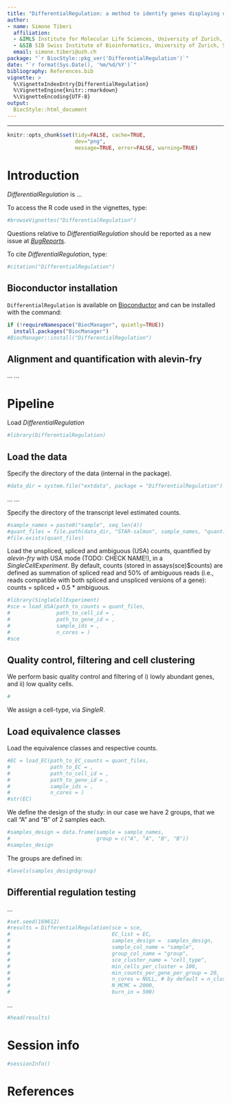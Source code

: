 ```yaml
---
title: "DifferentialRegulation: a method to identify genes displaying differential regulation between groups of samples"
author:
- name: Simone Tiberi
  affiliation:
  - &IMLS Institute for Molecular Life Sciences, University of Zurich, Switzerland
  - &SIB SIB Swiss Institute of Bioinformatics, University of Zurich, Switzerland
  email: simone.tiberi@uzh.ch
package: "`r BiocStyle::pkg_ver('DifferentialRegulation')`"
date: "`r format(Sys.Date(), '%m/%d/%Y')`"
bibliography: References.bib
vignette: >
  %\VignetteIndexEntry{DifferentialRegulation}
  %\VignetteEngine{knitr::rmarkdown}
  %\VignetteEncoding{UTF-8}
output: 
  BiocStyle::html_document
---
```


---
```r
knitr::opts_chunk$set(tidy=FALSE, cache=TRUE,
                      dev="png",
                      message=TRUE, error=FALSE, warning=TRUE)
```

# Introduction
*DifferentialRegulation* is ...

To access the R code used in the vignettes, type:
```r
#browseVignettes("DifferentialRegulation")
```


Questions relative to *DifferentialRegulation* should be reported as a new issue at *[BugReports](https://github.com/SimoneTiberi/DifferentialRegulation/issues)*.

To cite *DifferentialRegulation*, type:
```r
#citation("DifferentialRegulation")
```


## Bioconductor installation
`DifferentialRegulation` is available on [Bioconductor](https://www.bioconductor.org/packages/release/bioc/html/DifferentialRegulation.html) and can be installed with the command:
```r
if (!requireNamespace("BiocManager", quietly=TRUE))
  install.packages("BiocManager")
#BiocManager::install("DifferentialRegulation")
```

## Alignment and quantification with alevin-fry
...
...

# Pipeline
Load *DifferentialRegulation*
```r
#library(DifferentialRegulation)
```

## Load the data
Specify the directory of the data (internal in the package).
```r
#data_dir = system.file("extdata", package = "DifferentialRegulation")
```

...
...

Specify the directory of the transcript level estimated counts.
```r
#sample_names = paste0("sample", seq_len(4))
#quant_files = file.path(data_dir, "STAR-salmon", sample_names, "quant.sf")
#file.exists(quant_files)
```

Load the unspliced, spliced and ambiguous (USA) counts, quantified by *alevin-fry* with USA mode (TODO: CHECK NAME!), in a *SingleCellExperiment*.
By default, counts (stored in assays(sce)$counts) are defined as summation of spliced read and 50% of ambiguous reads (i.e., reads compatible with both spliced and unspliced versions of a gene): counts = spliced + 0.5 * ambiguous.
```r
#library(SingleCellExperiment)
#sce = load_USA(path_to_counts = quant_files,
#               path_to_cell_id = ,
#               path_to_gene_id = ,
#               sample_ids = ,
#               n_cores = )
#sce
```

## Quality control, filtering and cell clustering
We perform basic quality control and filtering of i) lowly abundant genes, and ii) low quality cells.
```r
#
```

We assign a cell-type, via *SingleR*.

## Load equivalence classes
Load the equivalence classes and respective counts.
```r
#EC = load_EC(path_to_EC_counts = quant_files,
#             path_to_EC = ,
#             path_to_cell_id = ,
#             path_to_gene_id = ,
#             sample_ids = ,
#             n_cores = )
#str(EC)
```

We define the design of the study: in our case we have 2 groups, that we call "A" and "B" of 2 samples each.
```r
#samples_design = data.frame(sample = sample_names,
#                            group = c("A", "A", "B", "B"))
#samples_design
```

The groups are defined in:
```r
#levels(samples_design$group)
```

## Differential regulation testing
...
```r
#set.seed(169612)
#results = DifferentialRegulation(sce = sce,
#                                 EC_list = EC,
#                                 samples_design =  samples_design,
#                                 sample_col_name = "sample",
#                                 group_col_name = "group",
#                                 sce_cluster_name = "cell_type",
#                                 min_cells_per_cluster = 100, 
#                                 min_counts_per_gene_per_group = 20,
#                                 n_cores = NULL, # by default = n_clusters
#                                 N_MCMC = 2000,
#                                 burn_in = 500)
```

...

```r
#head(results)
```

# Session info
```r
#sessionInfo()
```

# References

